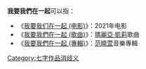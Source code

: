 '''我要我們在一起'''可以指：
*《[[我要我们在一起_(电影)|我要我们在一起 (电影)]]》：2021年电影
*《[[我要我們在一起_(歌曲)|我要我們在一起 (歌曲)]]》：[[瑪麗亞·凱莉|瑪麗亞·凱莉]]歌曲
*《[[我要我們在一起_(專輯)|我要我們在一起 (專輯)]]》：[[范曉萱|范曉萱]]音樂專輯
{{disambig}}

[[Category:七字作品消歧义|Category:七字作品消歧义]]